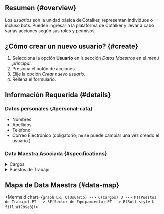 


## Resumen {#overview}
Los _usuarios_ son la unidad básica de Cotalker, representan individuos o incluso bots. Pueden ingresar a la plataforma de Cotalker y llevar a cabo varias acciones según sus roles y permisos.

## ¿Cómo crear un nuevo usuario? {#create}
1. Selecciona la opción **Usuario** en la sección _Datos Maestros_ en el _menú principal_.
2. Presiona el botón de acciones.
3. Elije la opción _Crear nuevo usuario_.
4. Rellena el formulario.

## Información Requerida {#details}
### Datos personales {#personal-data}
- Nombres
- Apellidos
- Teléfono
- Correo Electrónico (obligatorio; no se puede cambiar una vez creado el usuario.)

### Data Maestra Asociada {#specifications}

<details>
<summary>Cargos</summary>
<div>

Las acciones que se le permitirán al usuario hacer en el flujo de mantenimiento dependen del cargo seleccionado.

<Jobtitles/>

<br/>
</div>
</details>

<details>
<summary>Puestos de Trabajo</summary>
<div>

Puedes asignarle puestos de trabajo a un usuario para identificar en qué sectores trabaja y así involucrarlo automáticamente en los mantenimientos de dichos lugares.

<Workstation/>

:::info Y recuerda...
Si el _puesto de trabajo_ que necesitas no se encuentra en la lista, puedes ir a crearlo al flujo de [**Puesto de trabajo**](/docs/products/corrective_maintenance/master_data/workstation). 
:::

</div>
</details>



## Mapa de Data Maestra {#data-map}

<div className="text-center">

<Mermaid chart={`
    graph LR;
        U(Usuario) --> C(Cargos)
        U --> PT(Puestos de Trabajo)
        PT --> SE(Sector de Equipamiento)
        PT --> R(Rol)
        style U fill:#f799e3
`}/>

</div>